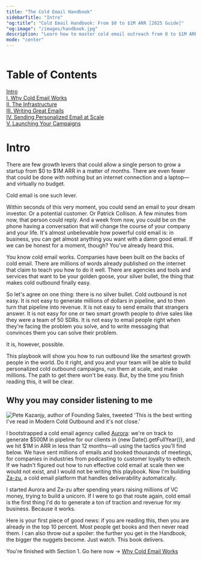 ```yaml
---
title: "The Cold Email Handbook"
sidebarTitle: "Intro"
"og:title": "Cold Email Handbook: From $0 to $1M ARR [2025 Guide]"
"og:image": "/images/handbook.jpg"
description: "Learn how to master cold email outreach from 0 to $1M ARR. A comprehensive playbook on infrastructure, copywriting, and AI-powered personalization at scale."
mode: "center"
---
```


<img
  className="maxHeight=[20px]"
  src="/images/stardew-emailing.png"
  alt=""
/>

# Table of Contents

[Intro](/handbook/cold-email/intro#intro)<br/>
[I. Why Cold Email Works](/handbook/cold-email/why-cold-email-works)<br/>
[II. The Infrastructure](/handbook/cold-email/the-infrastructure)<br/>
[III. Writing Great Emails](/handbook/cold-email/writing-great-emails)<br/>
[IV. Sending Personalized Email at Scale](/handbook/cold-email/personalizing-at-scale)<br/>
[V. Launching Your Campaigns](/handbook/cold-email/launching)

# Intro

There are few growth levers that could allow a single person to grow a startup from $0 to &#36;1M ARR in a matter of months. There are even fewer that could be done with nothing but an internet connection and a laptop—and virtually no budget.

<Tooltip tip="Reaching out to people you don't know to start a conversation.">Cold email</Tooltip> is one such lever.

Within seconds of this very moment, you could send an email to your dream investor. Or a potential customer. Or Patrick Collison. A few minutes from now, that person could reply. And a week from now, you could be on the phone having a conversation that will change the course of your company and your life. It's almost unbelievable how powerful cold email is: in business, you can get almost anything you want with a damn good email. If we can be honest for a moment, though? You've already heard this.

You know cold email works. Companies have been built on the backs of cold email. There are millions of words already published on the internet that claim to teach you how to do it well. There are agencies and tools and services that want to be your golden goose, your silver bullet, the thing that makes cold outbound finally easy.

So let's agree on one thing: there is no silver bullet. Cold outbound is not easy. It is not easy to generate millions of dollars in pipeline, and to then turn that pipeline into revenue. It is not easy to send emails that strangers answer. It is not easy for one or two smart growth people to drive sales like they were a team of 50 SDRs. It is not easy to email people right when they're facing the problem you solve, and to write messaging that convinces them you can solve their problem.

It is, however, possible.

This playbook will show you how to run outbound like the smartest growth people in the world. Do it right, and you and your team will be able to build personalized cold outbound campaigns, run them at scale, and make millions. The path to get there won't be easy. But, by the time you finish reading this, it will be clear.

## Why you may consider listening to me

<img
  className=""
  src="/images/pete-quote.png"
  alt="Pete Kazanjy, author of Founding Sales, tweeted 'This is the best writing I've read in Modern Cold Outbound and it's not close.'"
/>

I bootstrapped a cold email agency called [Aurora](https://helloaurora.com): we're on track to generate $500M in pipeline for our clients in {new Date().getFullYear()}, and we hit &#36;1M in ARR in less than 12 months—all using the tactics you'll find below. We have sent millions of emails and booked thousands of meetings, for companies in industries from podcasting to customer loyalty to edtech. If we hadn't figured out how to run effective cold email at scale then we would not exist, and I would not be writing this playbook. Now I'm building [Za-zu](https://za-zu.com), a cold email platform that handles deliverability automatically.

I started Aurora and Za-zu after spending years raising millions of VC money, trying to build a unicorn. If I were to go that route again, cold email is the first thing I'd do to generate a ton of traction and revenue for my business. Because it works.

Here is your first piece of good news: if you are reading this, then you are already in the top 10 percent. Most people get books and then never read them. I can also throw out a spoiler: the further you get in the Handbook, the bigger the nuggets become. Just watch. This book delivers.

You're finished with Section 1. Go here now -> [Why Cold Email Works](/handbook/cold-email/why-cold-email-works)